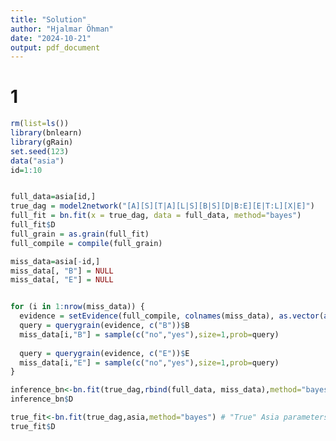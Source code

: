 ```yaml
---
title: "Solution"
author: "Hjalmar Öhman"
date: "2024-10-21"
output: pdf_document
---
```


# 1
```r
rm(list=ls())
library(bnlearn)
library(gRain)
set.seed(123)
data("asia")
id=1:10


full_data=asia[id,]
true_dag = model2network("[A][S][T|A][L|S][B|S][D|B:E][E|T:L][X|E]")
full_fit = bn.fit(x = true_dag, data = full_data, method="bayes")
full_fit$D
full_grain = as.grain(full_fit)
full_compile = compile(full_grain)

miss_data=asia[-id,]
miss_data[, "B"] = NULL
miss_data[, "E"] = NULL


for (i in 1:nrow(miss_data)) {
  evidence = setEvidence(full_compile, colnames(miss_data), as.vector(as.matrix(miss_data[i, ])))
  query = querygrain(evidence, c("B"))$B
  miss_data[i,"B"] = sample(c("no","yes"),size=1,prob=query)
  
  query = querygrain(evidence, c("E"))$E
  miss_data[i,"E"] = sample(c("no","yes"),size=1,prob=query)
}

inference_bn<-bn.fit(true_dag,rbind(full_data, miss_data),method="bayes") # Imputed parameters
inference_bn$D

true_fit<-bn.fit(true_dag,asia,method="bayes") # "True" Asia parameters
true_fit$D
```
